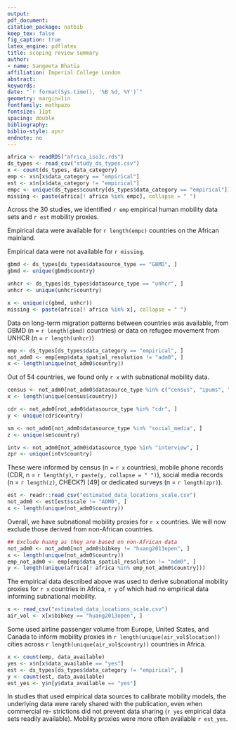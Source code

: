 ```yaml
---
output: 
pdf_document:
citation_package: natbib
keep_tex: false
fig_caption: true
latex_engine: pdflatex
title: scoping review summary
author:
- name: Sangeeta Bhatia
affiliation: Imperial College London
abstract: 
keywords: 
date: "`r format(Sys.time(), '%B %d, %Y')`"
geometry: margin=1in
fontfamily: mathpazo
fontsize: 11pt
spacing: double
bibliography: 
biblio-style: apsr
endnote: no
---
```


```r
africa <- readRDS("africa_iso3c.rds")
ds_types <- read_csv("study_ds_types.csv")
x <- count(ds_types, data_category)
emp <- x$n[x$data_category == "empirical"]
est <- x$n[x$data_category != "empirical"]
empc <- unique(ds_types$country[ds_types$data_category == "empirical"])
missing <- paste(africa[! africa %in% empc], collapse = " ")
```

Across
the 30 studies, we identified `r emp` empirical human mobility data sets
and `r est` mobility proxies. 

Empirical data were available for `r length(empc)` countries on the African
mainland.

Empirical data were not available for `r missing`.

```r
gbmd <- ds_types[ds_types$datasource_type == "GBMD", ]
gbmd <- unique(gbmd$country)

unhcr <- ds_types[ds_types$datasource_type == "unhcr", ]
unhcr <- unique(unhcr$country)

x <- unique(c(gbmd, unhcr))
missing <- paste(africa[! africa %in% x], collapse = " ")
```

Data on long-term
migration patterns between countries was available, from GBMD (n = `r length(gbmd)`
countries) or data on refugee movement from UNHCR (n = `r length(unhcr)`)

```r
emp <- ds_types[ds_types$data_category == "empirical", ]
not_adm0 <- emp[emp$data_spatial_resolution != "adm0", ]
x <- length(unique(not_adm0$country))
```

Out of 54 countries, we found only `r x` with subnational mobility data.

```r
census <- not_adm0[not_adm0$datasource_type %in% c("census", "ipums", "hdss"), ]
x <- length(unique(census$country))

cdr <- not_adm0[not_adm0$datasource_type %in% "cdr", ]
y <- unique(cdr$country)

sm <- not_adm0[not_adm0$datasource_type %in% "social_media", ]
z <- unique(sm$country)

intv <- not_adm0[not_adm0$datasource_type %in% "interview", ]
zpr <- unique(intv$country)


```
These were informed by census (n = `r x` countries), mobile phone records
(CDR, n = `r length(y)`, `r paste(y, collapse = " ")`), 
social media records (n = `r length(z)`, CHECK?) [49] or dedicated
surveys (n = `r length(zpr)`).

```r
est <- readr::read_csv("estimated_data_locations_scale.csv")
not_adm0 <- est[est$scale != "ADM0", ]
x <- length(unique(not_adm0$country))
```
Overall, we have subnational mobility proxies for `r x` countries. We
will now exclude those derived from non-African countries.

```r
## Exclude huang as they are based on non-African data
not_adm0 <- not_adm0[not_adm0$bibkey != "huang2013open", ]
x <- length(unique(not_adm0$country))
emp_not_adm0 <- emp[emp$data_spatial_resolution != "adm0", ]
y <- length(unique(africa[! africa %in% emp_not_adm0$country]))
```
The empirical data described above was used to derive subnational
mobility proxies for `r x` countries in Africa, `r y` of which had no
empirical data informing subnational mobility.

```r
x <- read_csv("estimated_data_locations_scale.csv")
air_vol <- x[x$bibkey == "huang2013open", ]
```
Some used airline passenger volume from Europe, United States, and
Canada to inform mobility proxies in `r length(unique(air_vol$location))` cities across 
`r length(unique(air_vol$country))` countries in Africa.

```r
x <- count(emp, data_available)
yes <- x$n[x$data_available == "yes"]
est <- ds_types[ds_types$data_category != "empirical", ]
y <- count(est, data_available)
est_yes <- y$n[y$data_available == "yes"] 
```
In studies that used empirical data sources to calibrate mobility
models, the underlying data were rarely shared with the publication,
even when commercial re- strictions did not prevent data sharing
(`r yes` empirical data sets readily available). Mobility proxies were
more often available `r est_yes`.

